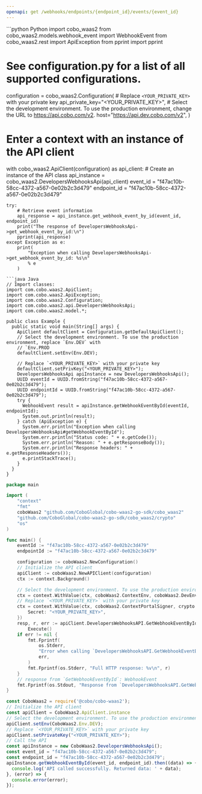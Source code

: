```yaml
---
openapi: get /webhooks/endpoints/{endpoint_id}/events/{event_id}
---
```


<RequestExample>
```python Python
import cobo_waas2
from cobo_waas2.models.webhook_event import WebhookEvent
from cobo_waas2.rest import ApiException
from pprint import pprint

# See configuration.py for a list of all supported configurations.
configuration = cobo_waas2.Configuration(
    # Replace `<YOUR_PRIVATE_KEY>` with your private key
    api_private_key="<YOUR_PRIVATE_KEY>",
    # Select the development environment. To use the production environment, change the URL to https://api.cobo.com/v2.
    host="https://api.dev.cobo.com/v2",
)
# Enter a context with an instance of the API client
with cobo_waas2.ApiClient(configuration) as api_client:
    # Create an instance of the API class
    api_instance = cobo_waas2.DevelopersWebhooksApi(api_client)
    event_id = "f47ac10b-58cc-4372-a567-0e02b2c3d479"
    endpoint_id = "f47ac10b-58cc-4372-a567-0e02b2c3d479"

    try:
        # Retrieve event information
        api_response = api_instance.get_webhook_event_by_id(event_id, endpoint_id)
        print("The response of DevelopersWebhooksApi->get_webhook_event_by_id:\n")
        pprint(api_response)
    except Exception as e:
        print(
            "Exception when calling DevelopersWebhooksApi->get_webhook_event_by_id: %s\n"
            % e
        )

```
```java Java
// Import classes:
import com.cobo.waas2.ApiClient;
import com.cobo.waas2.ApiException;
import com.cobo.waas2.Configuration;
import com.cobo.waas2.api.DevelopersWebhooksApi;
import com.cobo.waas2.model.*;

public class Example {
  public static void main(String[] args) {
    ApiClient defaultClient = Configuration.getDefaultApiClient();
    // Select the development environment. To use the production environment, replace `Env.DEV` with
    // `Env.PROD
    defaultClient.setEnv(Env.DEV);

    // Replace `<YOUR_PRIVATE_KEY>` with your private key
    defaultClient.setPrivKey("<YOUR_PRIVATE_KEY>");
    DevelopersWebhooksApi apiInstance = new DevelopersWebhooksApi();
    UUID eventId = UUID.fromString("f47ac10b-58cc-4372-a567-0e02b2c3d479");
    UUID endpointId = UUID.fromString("f47ac10b-58cc-4372-a567-0e02b2c3d479");
    try {
      WebhookEvent result = apiInstance.getWebhookEventById(eventId, endpointId);
      System.out.println(result);
    } catch (ApiException e) {
      System.err.println("Exception when calling DevelopersWebhooksApi#getWebhookEventById");
      System.err.println("Status code: " + e.getCode());
      System.err.println("Reason: " + e.getResponseBody());
      System.err.println("Response headers: " + e.getResponseHeaders());
      e.printStackTrace();
    }
  }
}

```
```go Go
package main

import (
	"context"
	"fmt"
	coboWaas2 "github.com/CoboGlobal/cobo-waas2-go-sdk/cobo_waas2"
	"github.com/CoboGlobal/cobo-waas2-go-sdk/cobo_waas2/crypto"
	"os"
)

func main() {
	eventId := "f47ac10b-58cc-4372-a567-0e02b2c3d479"
	endpointId := "f47ac10b-58cc-4372-a567-0e02b2c3d479"

	configuration := coboWaas2.NewConfiguration()
	// Initialize the API client
	apiClient := coboWaas2.NewAPIClient(configuration)
	ctx := context.Background()

	// Select the development environment. To use the production environment, replace coboWaas2.DevEnv with coboWaas2.ProdEnv
	ctx = context.WithValue(ctx, coboWaas2.ContextEnv, coboWaas2.DevEnv)
	// Replace `<YOUR_PRIVATE_KEY>` with your private key
	ctx = context.WithValue(ctx, coboWaas2.ContextPortalSigner, crypto.Ed25519Signer{
		Secret: "<YOUR_PRIVATE_KEY>",
	})
	resp, r, err := apiClient.DevelopersWebhooksAPI.GetWebhookEventById(ctx, eventId, endpointId).
		Execute()
	if err != nil {
		fmt.Fprintf(
			os.Stderr,
			"Error when calling `DevelopersWebhooksAPI.GetWebhookEventById``: %v\n",
			err,
		)
		fmt.Fprintf(os.Stderr, "Full HTTP response: %v\n", r)
	}
	// response from `GetWebhookEventById`: WebhookEvent
	fmt.Fprintf(os.Stdout, "Response from `DevelopersWebhooksAPI.GetWebhookEventById`: %v\n", resp)
}

```
```javascript JavaScript
const CoboWaas2 = require('@cobo/cobo-waas2');
// Initialize the API client
const apiClient = CoboWaas2.ApiClient.instance
// Select the development environment. To use the production environment, replace `Env.DEV` with `Env.PROD`
apiClient.setEnv(CoboWaas2.Env.DEV);
// Replace `<YOUR_PRIVATE_KEY>` with your private key
apiClient.setPrivateKey("<YOUR_PRIVATE_KEY>");
// Call the API
const apiInstance = new CoboWaas2.DevelopersWebhooksApi();
const event_id = "f47ac10b-58cc-4372-a567-0e02b2c3d479";
const endpoint_id = "f47ac10b-58cc-4372-a567-0e02b2c3d479";
apiInstance.getWebhookEventById(event_id, endpoint_id).then((data) => {
  console.log('API called successfully. Returned data: ' + data);
}, (error) => {
  console.error(error);
});
```
</RequestExample>